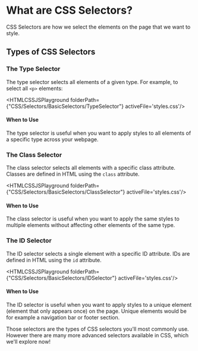 
#  What are CSS Selectors?
CSS Selectors are how we select the elements on the page that we want to style.

## Types of CSS Selectors

### The Type Selector
The type selector selects all elements of a given type. For example, to select all `<p>` elements:

<HTMLCSSJSPlayground folderPath={"CSS/Selectors/BasicSelectors/TypeSelector"} activeFile='styles.css'/>

#### When to Use
The type selector is useful when you want to apply styles to all elements of a specific type across your webpage.

### The Class Selector
The class selector selects all elements with a specific class attribute. Classes are defined in HTML using the `class` attribute.

<HTMLCSSJSPlayground folderPath={"CSS/Selectors/BasicSelectors/ClassSelector"} activeFile='styles.css'/>

#### When to Use
The class selector is useful when you want to apply the same styles to multiple elements without affecting other elements of the same type.

### The ID Selector
The ID selector selects a single element with a specific ID attribute. IDs are defined in HTML using the `id` attribute.

<HTMLCSSJSPlayground folderPath={"CSS/Selectors/BasicSelectors/IDSelector"} activeFile='styles.css'/>

#### When to Use
The ID selector is useful when you want to apply styles to a unique element (element that only appears once) on the page. Unique elements would be for example a navigation bar or footer section.

Those selectors are the types of CSS selectors you'll most commonly use. However there are many more advanced selectors available in CSS, which we'll explore now!